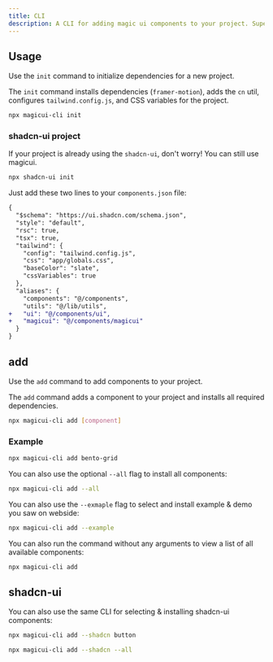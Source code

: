 ```yaml
---
title: CLI
description: A CLI for adding magic ui components to your project. Superset of shadcn-ui.
---
```


## Usage

Use the `init` command to initialize dependencies for a new project.

The `init` command installs dependencies (`framer-motion`), adds the `cn` util, configures `tailwind.config.js`, and CSS variables for the project.

```bash
npx magicui-cli init
```

### shadcn-ui project

If your project is already using the `shadcn-ui`, don't worry! You can still use magicui.

```bash
npx shadcn-ui init
```

Just add these two lines to your `components.json` file:

```diff
{
  "$schema": "https://ui.shadcn.com/schema.json",
  "style": "default",
  "rsc": true,
  "tsx": true,
  "tailwind": {
    "config": "tailwind.config.js",
    "css": "app/globals.css",
    "baseColor": "slate",
    "cssVariables": true
  },
  "aliases": {
    "components": "@/components",
    "utils": "@/lib/utils",
+   "ui": "@/components/ui",
+   "magicui": "@/components/magicui"
  }
}
```

## add

Use the `add` command to add components to your project.

The `add` command adds a component to your project and installs all required dependencies.

```bash
npx magicui-cli add [component]
```

### Example

```bash
npx magicui-cli add bento-grid
```

You can also use the optional `--all` flag to install all components:

```bash
npx magicui-cli add --all
```

You can also use the `--exmaple` flag to select and install example & demo you saw on webside:

```bash
npx magicui-cli add --example
```

You can also run the command without any arguments to view a list of all available components:

```bash
npx magicui-cli add
```

## shadcn-ui

You can also use the same CLI for selecting & installing shadcn-ui components:

```bash
npx magicui-cli add --shadcn button
```

```bash
npx magicui-cli add --shadcn --all
```
